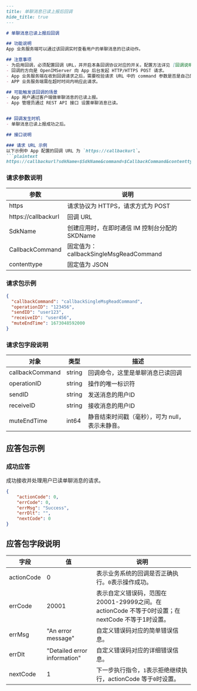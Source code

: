 ```markdown
---
title: 单聊消息已读上报后回调
hide_title: true
---

# 单聊消息已读上报后回调

## 功能说明
App 业务服务端可以通过该回调实时查看用户的单聊消息的已读动作。

## 注意事项
- 为启用回调，必须配置回调 URL，并开启本条回调协议对应的开关。配置方法详见 [回调说明](../introduction) 文档。
- 回调的方向是 OpenIMServer 向 App 后台发起 HTTP/HTTPS POST 请求。
- App 业务服务端在收到回调请求之后，需要校验请求 URL 中的 command 参数是否是自己的 SDKNAME 参数。
- APP 业务服务端需在超时时间内响应此请求。

## 可能触发该回调的场景
- App 用户通过客户端做单聊消息的已读上报。
- App 管理员通过 REST API 接口 设置单聊消息已读。


## 回调发生时机
- 单聊消息已读上报成功之后。

## 接口说明

### 请求 URL 示例
以下示例中 App 配置的回调 URL 为 `https://callbackurl`。
```plaintext
https://callbackurl?sdkName=$SdkName&command=$CallbackCommand&contenttype=json
```

### 请求参数说明

| 参数                 | 说明                                                   |
|-------------------- |------------------------------------------------------ |
| https               | 请求协议为 HTTPS，请求方式为 POST                      |
| https://callbackurl | 回调 URL                                               |
| SdkName             | 创建应用时，在即时通信 IM 控制台分配的 SKDName                                               |
| CallbackCommand     | 固定值为：callbackSingleMsgReadCommand                   |
| contenttype         | 固定值为 JSON                |

### 请求包示例
```json
{
  "callbackCommand": "callbackSingleMsgReadCommand",
  "operationID": "123456",
  "sendID": "user123",
  "receiveID": "user456",
  "muteEndTime": 1673048592000
}
```

### 请求包字段说明

| 对象              | 类型     | 描述                         |
|-----------------|--------|----------------------------|
| callbackCommand | string | 回调命令，这里是单聊消息已读回调           |
| operationID     | string | 操作的唯一标识符                   |
| sendID          | string | 发送消息的用户ID                  |
| receiveID       | string | 接收消息的用户ID                  |
| muteEndTime     | int64  | 静音结束时间戳（毫秒），可为 null，表示未静音。 |


## 应答包示例

### 成功应答
成功接收并处理用户已读单聊消息的请求。

```json
{
    "actionCode": 0,
    "errCode": 0,
    "errMsg": "Success",
    "errDlt": "",
    "nextCode": 0
}
```

## 应答包字段说明

| 字段         | 值                           | 说明                                       |
|-------------|------------------------------|------------------------------------------|
| actionCode  | 0                            | 表示业务系统的回调是否正确执行。`0`表示操作成功。     |
| errCode     | 20001                        | 表示自定义错误码，范围在20001-29999之间。在 actionCode 不等于0时设置；在 nextCode 不等于1时设置。|
| errMsg      | "An error message"           | 自定义错误码对应的简单错误信息。|
| errDlt      | "Detailed error information" | 自定义错误码对应的详细错误信息。|
| nextCode    | 1                            | 下一步执行指令，`1`表示拒绝继续执行，actionCode 等于`0`时设置。|

